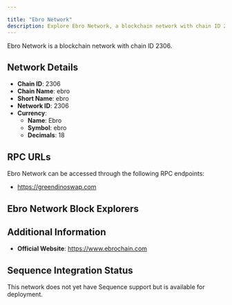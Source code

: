```yaml
---

title: "Ebro Network"
description: Explore Ebro Network, a blockchain network with chain ID 2306. Learn about its native currency, Ebro, and how to interact with the network.
---
```




Ebro Network is a blockchain network with chain ID 2306.

## Network Details

- **Chain ID**: 2306
- **Chain Name**: ebro
- **Short Name**: ebro
- **Network ID**: 2306
- **Currency**: 
  - **Name**: Ebro
  - **Symbol**: ebro
  - **Decimals**: 18

## RPC URLs

Ebro Network can be accessed through the following RPC endpoints:

- https://greendinoswap.com

## Ebro Network Block Explorers



## Additional Information

- **Official Website**: https://www.ebrochain.com

## Sequence Integration Status

This network does not yet have Sequence support but is available for deployment.
